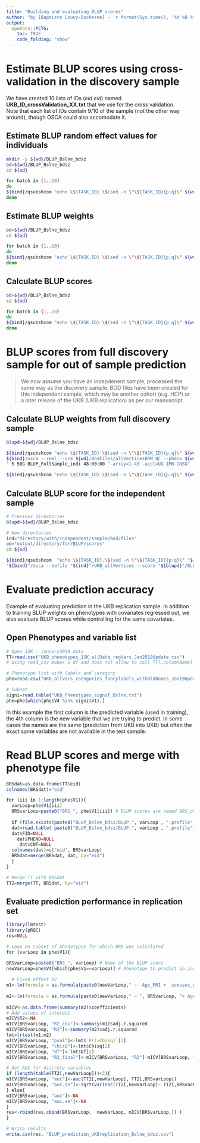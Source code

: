 ```yaml
---
title: "Building and evaluating BLUP scores"
author: "by [Baptiste Couvy-Duchesne] - `r format(Sys.time(), '%d %B %Y')`"
output:
  epuRate::PCTG:
    toc: TRUE
    code_folding: "show"
---
```


# Estimate BLUP scores using cross-validation in the discovery sample 

We have created 10 lists of IDs (*eid eid*) named **UKB_ID_crossValidation_XX.txt** that we use for the cross validation.   
Note that each list of IDs contain 9/10 of the sample (not the other way around), though OSCA could also accomodate it.  

## Estimate BLUP random effect values for individuals

```bash

mkdir -p ${wd}/BLUP_Bslne_bdsz
od=${wd}/BLUP_Bslne_bdsz 
cd ${od}

for batch in {1..10}
do
${bind}/qsubshcom "echo \${TASK_ID}.\$(sed -n \"\${TASK_ID}{p;q}\" ${wd}/UKB_Phenotypes_signif_Bslne_bdsz.txt) |; if [ ! -f ${od}/\$(sed -n \"\${TASK_ID}{p;q}\" ${wd}/UKB_Phenotypes_signif_Bslne_bdsz.txt).indi.blp ]; then |; ${bind}/osca --reml --orm ${wd}/allVerticesBRM_QC --pheno ${wd}/Phenotypes_15K/UKB_phenotypes_reg_Bsln_bdsz/\$(sed -n \"\${TASK_ID}{p;q}\" ${wd}/UKB_Phenotypes_signif_Bslne_bdsz.txt)_reg.txt --keep ${wd}/UKB_ID_crossValidation_${batch}.txt --reml-pred-rand --out ${od}/\$(sed -n \"\${TASK_ID}{p;q}\" ${wd}/UKB_Phenotypes_signif_Bslne_bdsz.txt).${batch} --reml-maxit 10000 |; fi " 1 4G BLUP_CV_indi_${batch} 48:00:00 "-array=1-58 -acct=UQ-IMB-CNSG" 
done

```

## Estimate BLUP weights

```bash

od=${wd}/BLUP_Bslne_bdsz
cd ${od}

for batch in {1..10}
do
${bind}/qsubshcom "echo \${TASK_ID}.\$(sed -n \"\${TASK_ID}{p;q}\" ${wd}/UKB_Phenotypes_signif_Bslne_bdsz.txt)  |; ${bind}/osca --befile ${od}/BodFiles/UKB_allVertices --keep ${wd}/UKB_ID_crossValidation_${batch}.txt  --blup-probe ${od}/\$(sed -n \"\${TASK_ID}{p;q}\" ${wd}/UKB_Phenotypes_signif_Bslne_bdsz.txt).${batch}.indi.blp --out ${od}/BLUP.allVertices.\$(sed -n \"\${TASK_ID}{p;q}\" ${wd}/UKB_Phenotypes_signif_Bslne_bdsz.txt).${batch} --thread-num 5 " 5 50G BLUP_CV_blp_${batch} 48:00:00 "-array=1-43 -acct=UQ-IMB-CNSG" 
done

```

## Calculate BLUP scores

```bash

od=${wd}/BLUP_Bslne_bdsz
cd ${od}

for batch in {1..10}
do
${bind}/qsubshcom "echo \${TASK_ID}.\$(sed -n \"\${TASK_ID}{p;q}\" ${wd}/UKB_Phenotypes_signif_Bslne_bdsz.txt) |; ${bind}/osca --befile ${wd}/BodFiles/UKB_allVertices --score ${od}/BLUP.allVertices.\$(sed -n \"\${TASK_ID}{p;q}\" ${wd}/UKB_Phenotypes_signif_Bslne_bdsz.txt).${batch}.probe.blp --remove ${wd}/UKB_ID_crossValidation_${batch}.txt --out ${od}/BLUP.allVertices.\$(sed -n \"\${TASK_ID}{p;q}\" ${wd}/UKB_Phenotypes_signif_Bslne_bdsz.txt).${batch} " 1 12G BLUP_CV_eval_${batch} 48:00:00 "-array=1-43 -acct=UQ-IMB-CNSG" 
done

```

# BLUP scores from full discovery sample for out of sample prediction

> We now assume you have an indepdenent sample, processed the same way as the discovery sample. BOD files have been created for this independent sample, which may be another cohort (e.g. HCP) or a later release of the UKB (UKB replication) as per our manuscript.  

## Calculate BLUP weights from full discovery sample

```bash

blupd=${wd}/BLUP_Bslne_bdsz

${bind}/qsubshcom "echo \${TASK_ID}.\$(sed -n \"\${TASK_ID}{p;q}\" ${wd}/UKB_Phenotypes_signif_Bslne_bdsz.txt) |; 
${bind}/osca --reml --orm ${wd}/BodFiles/allVerticesBRM_QC --pheno ${wd}/Phenotypes_15K/UKB_phenotypes_reg_Bsln_bdsz/\$(sed -n \"\${TASK_ID}{p;q}\" ${wd}/UKB_Phenotypes_signif_Bslne_bdsz.txt)_reg.txt --reml-pred-rand --out ${blupd}/\$(sed -n \"\${TASK_ID}{p;q}\" ${wd}/UKB_Phenotypes_signif_Bslne_bdsz.txt) --reml-maxit 10000 |;
" 5 50G BLUP_FullSample_indi 48:00:00 "-array=1-43 -acct=UQ-IMB-CNSG" 

${bind}/qsubshcom "echo \${TASK_ID}.\$(sed -n \"\${TASK_ID}{p;q}\" ${wd}/UKB_Phenotypes_signif_Bslne_bdsz.txt)  |; ${bind}/osca --befile ${wd}/BodFiles/UKB_allVertices --blup-probe ${blupd}/\$(sed -n \"\${TASK_ID}{p;q}\" ${wd}/UKB_Phenotypes_signif_Bslne_bdsz.txt).indi.blp --out ${blupd}/BLUP.allVertices.\$(sed -n \"\${TASK_ID}{p;q}\" ${wd}/UKB_Phenotypes_signif_Bslne_bdsz.txt) --thread-num 5 " 5 50G BLUP_FullSample_blp 48:00:00 "-array=1-43 -acct=UQ-IMB-CNSG" 

```

## Calculate BLUP score for the independent sample 

```bash

# Previous directories
blupd=${wd}/BLUP_Bslne_bdsz

# New directories
ind="directory/with/independent/sample/bod/files"
od="output/directory/for/BLUP/scores"
cd ${od}

${bind}/qsubshcom  "echo \${TASK_ID}.\$(sed -n \"\${TASK_ID}{p;q}\" "${wd}"/UKB_Phenotypes_signif_Bslne_bdsz.txt) |; 
"${bind}"/osca --befile "${ind}"/UKB_allVertices --score "${blupd}"/BLUP.allVertices.\$(sed -n \"\${TASK_ID}{p;q}\" "${wd}"/UKB_Phenotypes_signif_Bslne_bdsz.txt).probe.blp --out "${od}"/BLUP.\$(sed -n \"\${TASK_ID}{p;q}\" "${wd}"/UKB_Phenotypes_signif_Bslne_bdsz.txt) " 1 25G BLUP_score_UKB_replication 02:00:00 "-array=1-52 -acct=UQ-IMB-CNSG" 

```

# Evaluate prediction accuracy

Example of evaluating prediction in the UKB replication sample. In addition to training BLUP weights on phenotypes with covariates regressed out, we also evaluate BLUP scores while controlling for the same covariates.  

## Open Phenotypes and variable list

```R

# Open 15K - january2019 data
TT=read.csv("UKB_phenotypes_15K_allData_regVars_Jan2019Update.csv")
# Using read_csv makes a df and does not allow to call TT[,columnName]

# Phenotype list with labels and category
phe=read.csv("UKB_allvars_categories_fancylabels_withOldNames_Jan19Update.csv", stringsAsFactors = F)

# Subset 
signi=read.table("UKB_Phenotypes_signif_Bslne.txt")
phe=phe[which(phe$V4 %in% signi$V1),]

```

In this example the first column is the predicted variable (used in training), the 4th column is the new variable that we are trying to predict. In some cases the names are the same (prediction from UKB into UKB) but often the exact same variables are not available in the test sample.  

# Read BLUP scores and merge with phenotype file

```R

BRSdat=as.data.frame(TT$eid)
colnames(BRSdat)="eid"

for (iii in 1:length(phe$V1)){
  varLoop=phe$V1[iii]
  BRSvarLoop=paste0("BRS_", phe$V1[iii]) # BLUP scores are named BRS_phenotypePredicted
  
  if (file.exists(paste0("BLUP_Bslne_bdsz/BLUP.", varLoop , ".profile") )){
  dat=read.table( paste0("BLUP_Bslne_bdsz/BLUP.", varLoop , ".profile") , header=T)
  dat$FID=NULL
    dat$PHENO=NULL
     dat$CNT=NULL
  colnames(dat)=c("eid", BRSvarLoop)
  BRSdat=merge(BRSdat, dat, by="eid")
  }
}

# Merge TT with BRSdat
TT2=merge(TT, BRSdat, by="eid")

```

## Evaluate prediction performance in replication set

```R
library(lmtest)
library(pROC)
res=NULL

# Loop on subset of phenotypes for which BRS was calculated 
for (varLoop in phe$V1){

BRSvarLoop=paste0("BRS_", varLoop) # Name of the BLUP score
newVarLoop=phe$V4[which(phe$V1==varLoop)] # Phenotype to predict in independent sample
    
  # Fixed effect R2
m1<-lm(formula = as.formula(paste0(newVarLoop," ~  Age_MRI +  sexuses_datacoding_9_f31_0_0 + ICV + LThickness + RThickness + LSurfArea + RSurfArea + standing_height_f50_2_0 + weight_f21002_2_0 + body_mass_index_bmi_f21001_2_0 "))  , data = TT2)
 
m2<-lm(formula = as.formula(paste0(newVarLoop," ~ ", BRSvarLoop, "+ Age_MRI +  sexuses_datacoding_9_f31_0_0 + ICV + LThickness + RThickness + LSurfArea + RSurfArea + standing_height_f50_2_0 + weight_f21002_2_0 + body_mass_index_bmi_f21001_2_0 "))  , data = TT2)
 
mICV<-as.data.frame(summary(m2)$coefficients)
# Add values of interest
mICV$R2<-NA
mICV[BRSvarLoop, "R2_cov"]<-summary(m1)$adj.r.squared
mICV[BRSvarLoop, "R2"]<-summary(m2)$adj.r.squared
lmt=lrtest(m1,m2)
mICV[BRSvarLoop, "pval"]<-lmt$`Pr(>Chisq)`[2]
mICV[BRSvarLoop, "chisQ"]<-lmt$Chisq[2]
mICV[BRSvarLoop, "df"]<-lmt$Df[2]
mICV[BRSvarLoop, "R2_final"]<-mICV[BRSvarLoop, "R2"]-mICV[BRSvarLoop, "R2_cov"]

# Get AUC for discrete variables
if (length(table(TT2[,newVarLoop]))<3){
mICV[BRSvarLoop, "auc"]<-auc(TT2[,newVarLoop], TT2[,BRSvarLoop])
mICV[BRSvarLoop, "auc.se"]<-sqrt(var(roc(TT2[,newVarLoop]~ TT2[,BRSvarLoop])))
} else{
mICV[BRSvarLoop, "auc"]<-NA
mICV[BRSvarLoop, "auc.se"]<-NA
}
res<-rbind(res,cbind(BRSvarLoop,  newVarLoop, mICV[BRSvarLoop,]) )
}

# Write results
write.csv(res, "BLUP_prediction_UKBreplication_Bslne_bdsz.csv")

```


<br><br>
